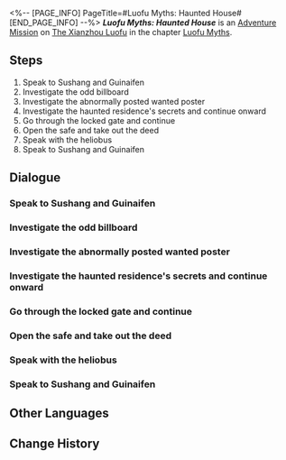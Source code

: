 <%-- [PAGE_INFO]
PageTitle=#Luofu Myths: Haunted House#
[END_PAGE_INFO] --%>
{{Stub|Dialogue.}}
{{Mission Infobox
|id            = 8015158
|title         = 
|image         = <!--Mission Luofu Myths Haunted House.png-->
|type          = Adventure
|event_name    = 
|chapter       = Luofu Myths
|requirements  = {{subst:void|<!--Unknown: {"Type":"Manual"}-->}}
|summary       = <!--official mission summary from Fate's Atlas-->
|characters    = Burnie; Critter in a Box; Guinaifen; Some Kind of Ruffling Sound; Sushang; Trailblazer
|startLocation = [[The Xianzhou Luofu]] - [[Haunted House]]
|world         = The Xianzhou Luofu
|area          = Haunted House
|prev          = 
|next          = 
|rewards       = Trailblaze EXP*100; Stellar Jade*20; Adventure Log*3; Condensed Aether*2; Lost Gold Fragment*2; Credit*5,000
}}
'''''Luofu Myths: Haunted House''''' is an [[Adventure Mission]] on [[The Xianzhou Luofu]] in the chapter [[Luofu Myths]].

==Steps==
# Speak to Sushang and Guinaifen
# Investigate the odd billboard
# Investigate the abnormally posted wanted poster
# Investigate the haunted residence's secrets and continue onward
# Go through the locked gate and continue
# Open the safe and take out the deed
# Speak with the heliobus
# Speak to Sushang and Guinaifen

<!--
==Gameplay Notes==

--><!--
==Trial Character==

-->
==Dialogue==
{{Stub Dialogue}}

===Speak to Sushang and Guinaifen{{subst:void|<!--801515801-->}}===
{{Mission Description|type=adventure|location=Haunted House|The ghost-hunting squad obtained the permission to investigate the haunted residence in order to help the landlord recover the deed. Speak with Guinaifen and Sushang on how you should go about investigating the haunted residence.}}
{{Dialogue Start}}
:{{tx}}
{{Dialogue End}}

===Investigate the odd billboard{{subst:void|<!--801515803-->}}===
{{Mission Description|type=adventure|location=Haunted House|update|There will always be unexpected items appearing in haunted residences, such as billboards with their backs to the front. Perhaps the journey to penetrate into the depths of the haunted residence should start here.}}
{{Dialogue Start}}
:{{tx}}
{{Dialogue End}}

===Investigate the abnormally posted wanted poster{{subst:void|<!--801515804-->}}===
{{Mission Description|type=adventure|location=Haunted House|update|Sure, Kafka's wanted poster is pretty, but it shouldn't be here. Its appearance in the haunted residence is definitely an anomaly. Investigate it to see what is going on.}}
{{Dialogue Start}}
:{{tx}}
{{Dialogue End}}

===Investigate the haunted residence's secrets and continue onward{{subst:void|<!--801515807-->}}===
{{Mission Description|type=adventure|location=Haunted House|update|Many items removed from the haunted residence are stacked in the small courtyard. Look around, and you might find the clue for your next destination buried within.}}
{{Dialogue Start}}
:{{tx}}
{{Dialogue End}}

===Go through the locked gate and continue{{subst:void|<!--801515815-->}}===
{{Dialogue Start}}
:{{tx}}
{{Dialogue End}}

===Open the safe and take out the deed{{subst:void|<!--801515818-->}}===
{{Mission Description|type=adventure|location=Haunted House|update|The deed the landlord spoke of should be inside this safe. Crack the password on the safe, and you will be able to find the deed and complete the mission.<br />Maybe there is some information on the stone monument that works as clues for the password...}}
{{Dialogue Start}}
:{{tx}}
{{Dialogue End}}

===Speak with the heliobus{{subst:void|<!--801515823-->}}===
{{Mission Description|type=adventure|location=Haunted House|update|Can safes keep heliobi locked within? You know that's not possible. That means this safe is no ordinary box but the owner's retribution to those who wish to pry into their secrets...<br />Ask the heliobus and see what it knows.}}
{{Dialogue Start}}
:{{tx}}
{{Dialogue End}}

===Speak to Sushang and Guinaifen{{subst:void|<!--801515824-->}}===
{{Mission Description|type=adventure|location=Haunted House|update|After conversing with the heliobus, you realize that the man calling himself the "landlord" is not as simple as he looked. You should give the deed to him, but he also needs to answer some questions.}}
{{Dialogue Start}}
:{{tx}}
{{Dialogue End}}

==Other Languages==
{{Other Languages
|en   = Luofu Myths: Haunted House
|zhs  = 罗浮异闻•凶宅
|zht  = 羅浮異聞•凶宅
|ja   = 羅浮異聞・凶宅
|ko   = 나부 기문•흉가
|es   = Leyendas urbanas del Luofu: Casa encantada
|fr   = Mythes du Luofu&nbsp;: Maison hantée
|ru   = Городские легенды Лофу: Дом с призраками
|th   = ตำนานพิศวงเมือง Luofu: บ้านผีสิง
|vi   = Kỳ Bí Luofu - Nhà Ma
|de   = Legenden der Luofu: Das Geisterhaus
|id   = Legenda Urban Luofu: Rumah Angker
|pt   = Lendas do Luofu: Casa Assombrada
}}

==Change History==
{{Change History|1.5}}
